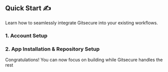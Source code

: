 
## Quick Start ✍️

Learn how to seamlessly integrate Gitsecure into your existing workflows.


### 1. Account Setup

<Cards num={2}>
  <Card
    image
    arrow
    title="Sign Up for Gitsecure"
    target = "_blank"
    href="https://gitsecure.dev/auth/signup">
  </Card>
  <Card
    image
    arrow
    title="Sign In to Gitsecure"
    target = "_blank"
    href="https://gitsecure.dev/auth/signin">
  </Card>
</Cards>


### 2. App Installation & Repository Setup

<Cards num={1}>
  <Card
    image
    arrow
    title="Install the Gitsecure GitHub App"
    target = "_blank"
    href="install-app">
  </Card>
</Cards>

<Callout type="success" emoji="👍">
  Congratulations! You can now focus on building while Gitsecure handles the rest
</Callout>
